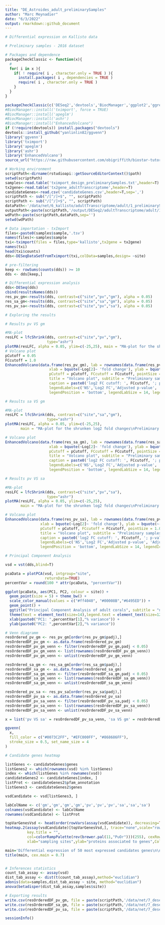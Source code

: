 ```yaml
---
title: "DE_Astroides_adult_preliminarySamples"
author: "Marc Meynadier"
date: "6/3/2022"
output: rmarkdown::github_document
---
```


```r
# Differential expression on Kallisto data 

# Preliminary samples - 2016 dataset

# Packages and dependence
packageCheckClassic <- function(x){
  # 
  for( i in x ){
    if( ! require( i , character.only = TRUE ) ){
      install.packages( i , dependencies = TRUE )
      require( i , character.only = TRUE )
    }
  }
}

packageCheckClassic(c('DESeq2','devtools','BiocManager','ggplot2','ggrepel','markdown','pheatmap','RColorBrewer','genefilter','gplots','vegan','dplyr'))
#BiocManager::install('tximport', force = TRUE)
#BiocManager::install('apeglm')
#BiocManager::install('ashr')
#BiocManager::install("EnhancedVolcano")
if (!require(devtools)) install.packages("devtools")
devtools::install_github("yanlinlin82/ggvenn")
library('ggvenn')
library('tximport')
library('apeglm')
library('ashr')
library('EnhancedVolcano')
source_url("https://raw.githubusercontent.com/obigriffith/biostar-tutorials/master/Heatmaps/heatmap.3.R")

# Working environment 
scriptPath<-dirname(rstudioapi::getSourceEditorContext()$path)
setwd(scriptPath)
samples<-read.table('tximport_design_preliminarySamples.txt',header=T)
tx2gene<-read.table('tx2gene_adultTranscriptome',header=T)
candidateGenes<-read.csv('candidateGenes.csv',header=T,sep=',')
scriptPath <- sub("/[^/]+$", "", scriptPath)
scriptPath <- sub("/[^/]+$", "", scriptPath)
dataPath<-'/data/net/6_kallisto/adultTranscriptome/adult/1_preliminarySamples'
outputPath<-paste(scriptPath,'/output/DESeq2/adultTranscriptome/adult/1_preliminarySamples/',sep='')
wdPath<-paste(scriptPath,dataPath,sep='')
setwd(wdPath)

# Data importation - txImport
files<-paste0(samples$sample,'.tsv')
names(files)<-samples$sample
txi<-tximport(files = files,type='kallisto',tx2gene = tx2gene)
names(txi)
head(txi$counts)
dds<-DESeqDataSetFromTximport(txi,colData=samples,design= ~site)

# pre-filtering
keep <- rowSums(counts(dds)) >= 10 
dds <- dds[keep,]

# Differential expression analysis
dds<-DESeq(dds)
cbind(resultsNames(dds))
res_pv_gm<-results(dds, contrast=c("site","pv","gm"), alpha = 0.05)
res_sa_gm<-results(dds, contrast=c("site","sa","gm"), alpha = 0.05)
res_pv_sa<-results(dds, contrast=c("site","pv","sa"), alpha = 0.05)

# Exploring the results

# Results pv VS gm

#MA-plot
resLFC = lfcShrink(dds, contrast=c("site","pv","gm"), 
                   type="ashr")
plotMA(resLFC, alpha = 0.05, ylim=c(-25,25), main = "MA-plot for the shrunken log2 fold changes\nPreliminary samples : pv VS gm")
# Volcano plot
pCutoff = 0.05
FCcutoff = 1.0
EnhancedVolcano(data.frame(res_pv_gm), lab = rownames(data.frame(res_pv_gm)), x = 'log2FoldChange', y = 'padj',
                    xlab = bquote(~Log[2]~ 'fold change'), ylab = bquote(~-Log[10]~adjusted~italic(P)),
                    pCutoff = pCutoff, FCcutoff = FCcutoff, pointSize = 1.0, labSize = 2.0,
                    title = "Volcano plot", subtitle = "Preliminary samples : pv VS gm",
                    caption = paste0('log2 FC cutoff: ', FCcutoff, '; p-value cutoff: ', pCutoff, '\nTotal = ', nrow(res_pv_gm), ' variables'),
                    legendLabels=c('NS','Log2 FC','Adjusted p-value', 'Adjusted p-value & Log2 FC'),
                    legendPosition = 'bottom', legendLabSize = 14, legendIconSize = 5.0)

# Results sa VS gm

#MA-plot
resLFC = lfcShrink(dds, contrast=c("site","sa","gm"), 
                   type="ashr")
plotMA(resLFC, alpha = 0.05, ylim=c(-25,25), 
       main = "MA-plot for the shrunken log2 fold changes\nPreliminary samples : sa VS gm")

# Volcano plot
EnhancedVolcano(data.frame(res_sa_gm), lab = rownames(data.frame(res_sa_gm)), x = 'log2FoldChange', y = 'padj',
                    xlab = bquote(~Log[2]~ 'fold change'), ylab = bquote(~-Log[10]~adjusted~italic(P)),
                    pCutoff = pCutoff, FCcutoff = FCcutoff, pointSize = 1.0, labSize = 2.0,
                    title = "Volcano plot", subtitle = "Preliminary samples : sa VS gm",
                    caption = paste0('log2 FC cutoff: ', FCcutoff, '; p-value cutoff: ', pCutoff, '\nTotal = ', nrow(res_sa_gm), ' variables'),
                    legendLabels=c('NS','Log2 FC','Adjusted p-value', 'Adjusted p-value & Log2 FC'),
                    legendPosition = 'bottom', legendLabSize = 14, legendIconSize = 5.0)

# Results pv VS sa

#MA-plot
resLFC = lfcShrink(dds, contrast=c("site","pv","sa"), 
                   type="ashr")
plotMA(resLFC, alpha = 0.05, ylim=c(-25,25), 
       main = "MA-plot for the shrunken log2 fold changes\nPreliminary samples : pv VS sa")

# Volcano plot
EnhancedVolcano(data.frame(res_pv_sa), lab = rownames(data.frame(res_pv_sa)), x = 'log2FoldChange', y = 'padj',
                xlab = bquote(~Log[2]~ 'fold change'), ylab = bquote(~-Log[10]~adjusted~italic(P)),
                pCutoff = pCutoff, FCcutoff = FCcutoff, pointSize = 1.0, labSize = 2.0,
                title = "Volcano plot", subtitle = "Preliminary samples : pv VS sa",
                caption = paste0('log2 FC cutoff: ', FCcutoff, '; p-value cutoff: ', pCutoff, '\nTotal = ', nrow(res_pv_sa), ' variables'),
                legendLabels=c('NS','Log2 FC','Adjusted p-value', 'Adjusted p-value & Log2 FC'),
                legendPosition = 'bottom', legendLabSize = 14, legendIconSize = 5.0)

# Principal Component Analysis

vsd = vst(dds,blind=T)

pcaData = plotPCA(vsd, intgroup="site", 
                  returnData=TRUE)
percentVar = round(100 * attr(pcaData, "percentVar"))

ggplot(pcaData, aes(PC1, PC2, colour = site)) + 
  geom_point(size = 5) + theme_bw() + 
  scale_color_manual(values = c("#ff4040", "#00008B","#6495ED")) +
  geom_point() +
  ggtitle("Principal Component Analysis of adult corals", subtitle = "nov2016 dataset") +
  theme(text = element_text(size=14),legend.text = element_text(size=12), legend.position = 'bottom') +
  xlab(paste0("PC1: ",percentVar[1],"% variance")) +
  ylab(paste0("PC2: ",percentVar[2],"% variance")) 

# Venn diagramm 
resOrdered_pv_gm <- res_pv_gm[order(res_pv_gm$padj),]
resOrderedDF_pv_gm <- as.data.frame(resOrdered_pv_gm)
resOrderedDF_pv_gm_venn <- filter(resOrderedDF_pv_gm,padj < 0.05)
resOrderedDF_pv_gm_venn <- list(rownames(resOrderedDF_pv_gm_venn))
resOrderedDF_pv_gm_venn <- unlist(resOrderedDF_pv_gm_venn)

resOrdered_sa_gm <- res_sa_gm[order(res_sa_gm$padj),]
resOrderedDF_sa_gm <- as.data.frame(resOrdered_sa_gm)
resOrderedDF_sa_gm_venn <- filter(resOrderedDF_sa_gm,padj < 0.05)
resOrderedDF_sa_gm_venn <- list(rownames(resOrderedDF_sa_gm_venn))
resOrderedDF_sa_gm_venn <- unlist(resOrderedDF_sa_gm_venn)

resOrdered_pv_sa <- res_pv_sa[order(res_pv_sa$padj),]
resOrderedDF_pv_sa <- as.data.frame(resOrdered_pv_sa)
resOrderedDF_pv_sa_venn <- filter(resOrderedDF_pv_sa,padj < 0.05)
resOrderedDF_pv_sa_venn <- list(rownames(resOrderedDF_pv_sa_venn))
resOrderedDF_pv_sa_venn <- unlist(resOrderedDF_pv_sa_venn)

x = list('pv VS sa' = resOrderedDF_pv_sa_venn, 'sa VS gm' = resOrderedDF_sa_gm_venn, 'pv VS gm' = resOrderedDF_pv_gm_venn)

ggvenn(
  x, 
  fill_color = c("#0073C2FF", "#EFC000FF", "#868686FF"),
  stroke_size = 0.5, set_name_size = 4
)

# Candidate genes heatmap

listGenes <- candidateGenes$genes
listGenes2 <- which(rownames(vsd) %in% listGenes)
index <- which(listGenes %in% rownames(vsd))
candidateGenes2 <- candidateGenes[index, ] 
listProt <- candidateGenes2$pfam_annotation
listGenes3 <- candidateGenes2$genes

vsdCandidate <- vsd[listGenes3, ]

labColName <- c('gm','gm','gm','gm','pv','pv','pv','sa','sa','sa')
colnames(vsdCandidate) <- labColName
rownames(vsdCandidate) <- listProt

topVarGenesVsd <- head(order(rowVars(assay(vsdCandidate)), decreasing=TRUE), 50 )
heatmap.2(assay(vsdCandidate)[topVarGenesVsd,], trace="none",scale="row",keysize=1.15,key.xlab = "",
          key.title = "",
          col=colorRampPalette(rev(brewer.pal(11,"PuOr")))(255), cexRow=0.6, cexCol=0.7,density.info="none",
          xlab="sampling sites",ylab="proteins associated to genes",Colv=NA,margins = c(4, 7))

main='Differential expression of 50 most expressed candidates genes\n\nPreliminary samples'
title(main, cex.main = 0.7)


# Inferences statistics
count_tab_assay <- assay(vsd)
dist_tab_assay <- dist(t(count_tab_assay),method="euclidian")
adonis(data=samples,dist_tab_assay ~ site, method="euclidian")
anova(betadisper(dist_tab_assay,samples$site))

# Exporting results
write.csv(resOrderedDF_pv_gm, file = paste(scriptPath,'/data/net/7_deseq2/adultTranscriptome/adult/DESeq2_results_adult_preliminarySamples_pv_VS_gm.csv',sep=''))
write.csv(resOrderedDF_sa_gm, file = paste(scriptPath,'/data/net/7_deseq2/adultTranscriptome/adult/DESeq2_results_adult_preliminarySamples_sa_VS_gm.csv',sep=''))
write.csv(resOrderedDF_pv_sa, file = paste(scriptPath,'/data/net/7_deseq2/adultTranscriptome/adult/DESeq2_results_adult_preliminarySamples_pv_VS_sa.csv',sep=''))

sessionInfo()
```